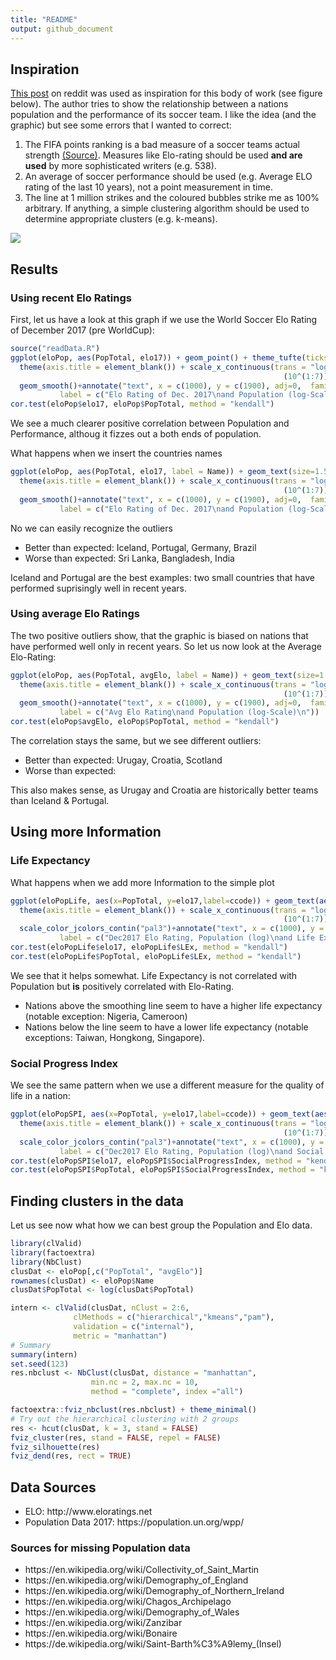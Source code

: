 ```yaml
---
title: "README"
output: github_document
---
```


## Inspiration

[This post](https://old.reddit.com/r/soccer/comments/9xvggj/oc_does_a_nations_population_size_predict_the/ "Reddit Link") on reddit was used as inspiration for this body of work (see figure below).
The author tries to show the relationship between a nations population and the performance of its soccer team. I like the idea (and the graphic) but see some errors that I wanted to correct:

1. The FIFA points ranking is a bad measure of a soccer teams actual strength [(Source)](http://lasek.rexamine.com/football_rankings.pdf "Source"). Measures like Elo-rating should be used **and are used** by more sophisticated writers (e.g. 538). 
2. An average of soccer performance should be used (e.g. Average ELO rating of the last 10 years), not a point measurement in time. 
3. The line at 1 million strikes and the coloured bubbles strike me as 100% arbitrary. If anything, a simple clustering algorithm should be used to determine appropriate clusters (e.g. k-means).

![](xiblhhtbvvy11.png)

## Results

### Using recent Elo Ratings

First, let us have a look at this graph if we use the World Soccer Elo Rating of December 2017 (pre WorldCup):
```r
source("readData.R")
ggplot(eloPop, aes(PopTotal, elo17)) + geom_point() + theme_tufte(ticks = F) + 
  theme(axis.title = element_blank()) + scale_x_continuous(trans = "log10", breaks = 100 * 
                                                             (10^(1:7)), labels = comma)+
  geom_smooth()+annotate("text", x = c(1000), y = c(1900), adj=0,  family="serif",
           label = c("Elo Rating of Dec. 2017\nand Population (log-Scale)\n"))
cor.test(eloPop$elo17, eloPop$PopTotal, method = "kendall")
```
We see a much clearer positive correlation between Population and Performance, althoug it fizzes out a both ends of population.

What happens when we insert the countries names
```r
ggplot(eloPop, aes(PopTotal, elo17, label = Name)) + geom_text(size=1.5) + theme_tufte(ticks = F) + 
  theme(axis.title = element_blank()) + scale_x_continuous(trans = "log10", breaks = 100 * 
                                                             (10^(1:7)), labels = comma)+
  geom_smooth()+annotate("text", x = c(1000), y = c(1900), adj=0,  family="serif",
           label = c("Elo Rating of Dec. 2017\nand Population (log-Scale)\n"))
```
No we can easily recognize the outliers

* Better than expected: Iceland, Portugal, Germany, Brazil
* Worse than expected: Sri Lanka, Bangladesh, India

Iceland and Portugal are the best examples: two small countries that have performed suprisingly well in recent years. 

### Using average Elo Ratings

The two positive outliers show, that the graphic is biased on nations that have performed well only in recent years. So let us now look at the Average Elo-Rating:

```r
ggplot(eloPop, aes(PopTotal, avgElo, label = Name)) + geom_text(size=1.5) + theme_tufte(ticks = F) + 
  theme(axis.title = element_blank()) + scale_x_continuous(trans = "log10", breaks = 100 * 
                                                             (10^(1:7)), labels = comma)+
  geom_smooth()+annotate("text", x = c(1000), y = c(1900), adj=0,  family="serif",
           label = c("Avg Elo Rating\nand Population (log-Scale)\n"))
cor.test(eloPop$avgElo, eloPop$PopTotal, method = "kendall")
```

The correlation stays the same, but we see different outliers:

* Better than expected: Urugay, Croatia, Scotland
* Worse than expected: 

This also makes sense, as Urugay and Croatia are historically better teams than Iceland & Portugal. 

## Using more Information

### Life Expectancy

What happens when we add more Information to the simple plot

```r
ggplot(eloPopLife, aes(x=PopTotal, y=elo17,label=ccode)) + geom_text(aes(color=LEx), size=3) + theme_tufte(ticks = F) + 
  theme(axis.title = element_blank()) + scale_x_continuous(trans = "log10", breaks = 100 * 
                                                             (10^(1:7)), labels = comma)+geom_smooth(se=FALSE)+
  scale_color_jcolors_contin("pal3")+annotate("text", x = c(1000), y = c(2000), adj=0,  family="serif",
           label = c("Dec2017 Elo Rating, Population (log)\nand Life Expectancy"))
cor.test(eloPopLife$elo17, eloPopLife$LEx, method = "kendall")
cor.test(eloPopLife$PopTotal, eloPopLife$LEx, method = "kendall")
```
We see that it helps somewhat. Life Expectancy is not correlated with Population but **is** positively correlated with Elo-Rating. 

* Nations above the smoothing line seem to have a higher life expectancy (notable exception: Nigeria, Cameroon)
* Nations below the line seem to have a lower life expectancy (notable exceptions: Taiwan, Hongkong, Singapore). 

### Social Progress Index

We see the same pattern when we use a different measure for the quality of life in a nation:

```r
ggplot(eloPopSPI, aes(x=PopTotal, y=elo17,label=ccode)) + geom_text(aes(color=SocialProgressIndex), size=3) + theme_tufte(ticks = F) + 
  theme(axis.title = element_blank()) + scale_x_continuous(trans = "log10", breaks = 100 * 
                                                             (10^(1:7)), labels = comma)+geom_smooth(se=FALSE)+
  scale_color_jcolors_contin("pal3")+annotate("text", x = c(1000), y = c(2000), adj=0,  family="serif",
           label = c("Dec2017 Elo Rating, Population (log)\nand Social Progress Index"))
cor.test(eloPopSPI$elo17, eloPopSPI$SocialProgressIndex, method = "kendall")
cor.test(eloPopSPI$PopTotal, eloPopSPI$SocialProgressIndex, method = "kendall")
```


## Finding clusters in the data

Let us see now what how we can best group the Population and Elo data.

```r
library(clValid)
library(factoextra)
library(NbClust)
clusDat <- eloPop[,c("PopTotal", "avgElo")]
rownames(clusDat) <- eloPop$Name
clusDat$PopTotal <- log(clusDat$PopTotal)

intern <- clValid(clusDat, nClust = 2:6, 
              clMethods = c("hierarchical","kmeans","pam"),
              validation = c("internal"),
              metric = "manhattan")
# Summary
summary(intern)
set.seed(123)
res.nbclust <- NbClust(clusDat, distance = "manhattan",
                  min.nc = 2, max.nc = 10, 
                  method = "complete", index ="all") 

factoextra::fviz_nbclust(res.nbclust) + theme_minimal()
# Try out the hierarchical clustering with 2 groups
res <- hcut(clusDat, k = 3, stand = FALSE)
fviz_cluster(res, stand = FALSE, repel = FALSE)
fviz_silhouette(res)
fviz_dend(res, rect = TRUE)
```

## Data Sources

* ELO: http://www.eloratings.net
* Population Data 2017: https://population.un.org/wpp/

### Sources for missing Population data

* https://en.wikipedia.org/wiki/Collectivity_of_Saint_Martin
* https://en.wikipedia.org/wiki/Demography_of_England
* https://en.wikipedia.org/wiki/Demography_of_Northern_Ireland
* https://en.wikipedia.org/wiki/Chagos_Archipelago
* https://en.wikipedia.org/wiki/Demography_of_Wales
* https://en.wikipedia.org/wiki/Zanzibar
* https://en.wikipedia.org/wiki/Bonaire
* https://de.wikipedia.org/wiki/Saint-Barth%C3%A9lemy_(Insel)
